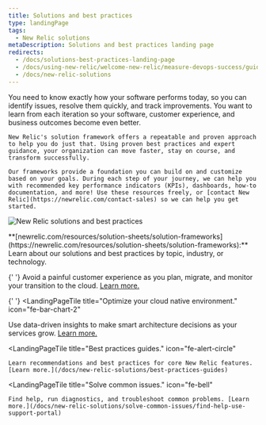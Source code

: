 ```yaml
---
title: Solutions and best practices
type: landingPage
tags:
  - New Relic solutions
metaDescription: Solutions and best practices landing page
redirects:
  - /docs/solutions-best-practices-landing-page
  - /docs/using-new-relic/welcome-new-relic/measure-devops-success/guide-measuring-devops-success
  - /docs/new-relic-solutions
---
```


<LandingPageHero>
  <HeroContent>
    You need to know exactly how your software performs today, so you can identify issues, resolve them quickly, and track improvements. You want to learn from each iteration so your software, customer experience, and business outcomes become even better.

    New Relic's solution framework offers a repeatable and proven approach to help you do just that. Using proven best practices and expert guidance, your organization can move faster, stay on course, and transform successfully.

    Our frameworks provide a foundation you can build on and customize based on your goals. During each step of your journey, we can help you with recommended key performance indicators (KPIs), dashboards, how-to documentation, and more! Use these resources freely, or [contact New Relic](https://newrelic.com/contact-sales) so we can help you get started.

  </HeroContent>

![New Relic solutions and best practices](./images/solutions-landing-page.png 'New Relic solutions and best practices')

  <figcaption>
    **[newrelic.com/resources/solution-sheets/solution-frameworks](https://newrelic.com/resources/solution-sheets/solution-frameworks):** Learn about our solutions and best practices by topic, industry, or technology.
  </figcaption>
</LandingPageHero>

<LandingPageTileGrid>

{' '}
<LandingPageTile title="Accelerate cloud adoption." icon="fe-cloud">
  Avoid a painful customer experience as you plan, migrate, and monitor your
  transition to the cloud. [Learn
  more.](/docs/new-relic-solutions/new-relic-solutions/plan-your-cloud-adoption/guide-planning-your-cloud-adoption-strategy/)
</LandingPageTile>

{' '}
<LandingPageTile
  title="Optimize your cloud native environment."
  icon="fe-bar-chart-2"
>
  Use data-driven insights to make smart architecture decisions as your services
  grow. [Learn
  more.](/docs/new-relic-solutions/new-relic-solutions/optimize-your-cloud-native-environment)
</LandingPageTile>

  <LandingPageTile
    title="Best practices guides."
    icon="fe-alert-circle"
  >
    Learn recommendations and best practices for core New Relic features. [Learn more.](/docs/new-relic-solutions/best-practices-guides)
  </LandingPageTile>

  <LandingPageTile
    title="Solve common issues."
    icon="fe-bell"
  >
    Find help, run diagnostics, and troubleshoot common problems. [Learn more.](/docs/new-relic-solutions/solve-common-issues/find-help-use-support-portal)
  </LandingPageTile>

</LandingPageTileGrid>
